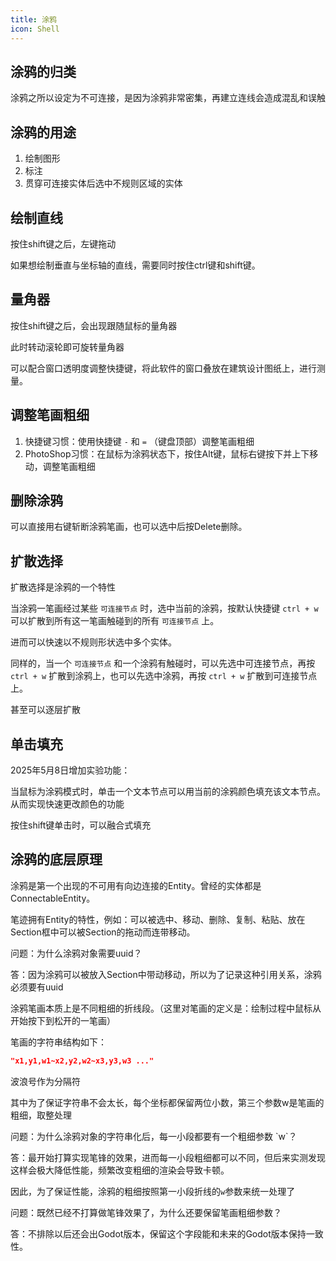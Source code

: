 ```yaml
---
title: 涂鸦
icon: Shell
---
```


## 涂鸦的归类

涂鸦之所以设定为不可连接，是因为涂鸦非常密集，再建立连线会造成混乱和误触

## 涂鸦的用途

1. 绘制图形
2. 标注
3. 贯穿可连接实体后选中不规则区域的实体

## 绘制直线

按住shift键之后，左键拖动

如果想绘制垂直与坐标轴的直线，需要同时按住ctrl键和shift键。

## 量角器

按住shift键之后，会出现跟随鼠标的量角器

此时转动滚轮即可旋转量角器

可以配合窗口透明度调整快捷键，将此软件的窗口叠放在建筑设计图纸上，进行测量。

## 调整笔画粗细

1. 快捷键习惯：使用快捷键 `-` 和 `=` （键盘顶部）调整笔画粗细
2. PhotoShop习惯：在鼠标为涂鸦状态下，按住Alt键，鼠标右键按下并上下移动，调整笔画粗细

## 删除涂鸦

可以直接用右键斩断涂鸦笔画，也可以选中后按Delete删除。

## 扩散选择

扩散选择是涂鸦的一个特性

当涂鸦一笔画经过某些 `可连接节点` 时，选中当前的涂鸦，按默认快捷键 `ctrl + w` 可以扩散到所有这一笔画触碰到的所有 `可连接节点` 上。

进而可以快速以不规则形状选中多个实体。

同样的，当一个 `可连接节点` 和一个涂鸦有触碰时，可以先选中可连接节点，再按 `ctrl + w` 扩散到涂鸦上，也可以先选中涂鸦，再按 `ctrl + w` 扩散到可连接节点上。

甚至可以逐层扩散

## 单击填充

2025年5月8日增加实验功能：

当鼠标为涂鸦模式时，单击一个文本节点可以用当前的涂鸦颜色填充该文本节点。从而实现快速更改颜色的功能

按住shift键单击时，可以融合式填充

## 涂鸦的底层原理

涂鸦是第一个出现的不可用有向边连接的Entity。曾经的实体都是ConnectableEntity。

笔迹拥有Entity的特性，例如：可以被选中、移动、删除、复制、粘贴、放在Section框中可以被Section的拖动而连带移动。

<Callout>
问题：为什么涂鸦对象需要uuid？

答：因为涂鸦可以被放入Section中带动移动，所以为了记录这种引用关系，涂鸦必须要有uuid
</Callout>

涂鸦笔画本质上是不同粗细的折线段。（这里对笔画的定义是：绘制过程中鼠标从开始按下到松开的一笔画）

笔画的字符串结构如下：

```json
"x1,y1,w1~x2,y2,w2~x3,y3,w3 ..."
```

波浪号作为分隔符

其中为了保证字符串不会太长，每个坐标都保留两位小数，第三个参数w是笔画的粗细，取整处理

<Callout>
问题：为什么涂鸦对象的字符串化后，每一小段都要有一个粗细参数 `w`？

答：最开始打算实现笔锋的效果，进而每一小段粗细都可以不同，但后来实测发现这样会极大降低性能，频繁改变粗细的渲染会导致卡顿。

因此，为了保证性能，涂鸦的粗细按照第一小段折线的`w`参数来统一处理了
</Callout>

<Callout>
问题：既然已经不打算做笔锋效果了，为什么还要保留笔画粗细参数？

答：不排除以后还会出Godot版本，保留这个字段能和未来的Godot版本保持一致性。
</Callout>

